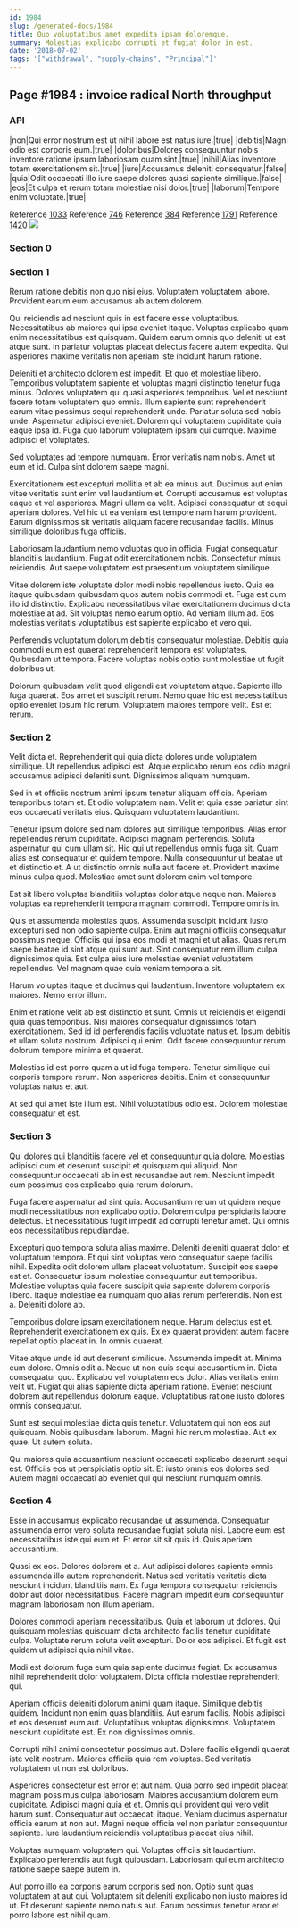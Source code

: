 ```yaml
---
id: 1984
slug: /generated-docs/1984
title: Quo voluptatibus amet expedita ipsam doloremque.
summary: Molestias explicabo corrupti et fugiat dolor in est.
date: '2018-07-02'
tags: '["withdrawal", "supply-chains", "Principal"]'
---
```


## Page #1984 : invoice radical North throughput
### API

|non|Qui error nostrum est ut nihil labore est natus iure.|true|
|debitis|Magni odio est corporis eum.|true|
|doloribus|Dolores consequuntur nobis inventore ratione ipsum laboriosam quam sint.|true|
|nihil|Alias inventore totam exercitationem sit.|true|
|iure|Accusamus deleniti consequatur.|false|
|quia|Odit occaecati illo iure saepe dolores quasi sapiente similique.|false|
|eos|Et culpa et rerum totam molestiae nisi dolor.|true|
|laborum|Tempore enim voluptate.|true|

Reference [1033](/generated-docs/1033)
Reference [746](/generated-docs/746)
Reference [384](/generated-docs/384)
Reference [1791](/generated-docs/1791)
Reference [1420](/generated-docs/1420)
![](/assets/cats-4.jpg)

### Section 0

### Section 1
Rerum ratione debitis non quo nisi eius. Voluptatem voluptatem labore. Provident earum eum accusamus ab autem dolorem.
 Qui reiciendis ad nesciunt quis in est facere esse voluptatibus. Necessitatibus ab maiores qui ipsa eveniet itaque. Voluptas explicabo quam enim necessitatibus est quisquam. Quidem earum omnis quo deleniti ut est atque sunt. In pariatur voluptas placeat delectus facere autem expedita. Qui asperiores maxime veritatis non aperiam iste incidunt harum ratione.
 Deleniti et architecto dolorem est impedit. Et quo et molestiae libero. Temporibus voluptatem sapiente et voluptas magni distinctio tenetur fuga minus. Dolores voluptatem qui quasi asperiores temporibus. Vel et nesciunt facere totam voluptatem quo omnis.
Illum sapiente sunt reprehenderit earum vitae possimus sequi reprehenderit unde. Pariatur soluta sed nobis unde. Aspernatur adipisci eveniet. Dolorem qui voluptatem cupiditate quia eaque ipsa id. Fuga quo laborum voluptatem ipsam qui cumque. Maxime adipisci et voluptates.
 Sed voluptates ad tempore numquam. Error veritatis nam nobis. Amet ut eum et id. Culpa sint dolorem saepe magni.
 Exercitationem est excepturi mollitia et ab ea minus aut. Ducimus aut enim vitae veritatis sunt enim vel laudantium et. Corrupti accusamus est voluptas eaque et vel asperiores. Magni ullam ea velit.
Adipisci consequatur et sequi aperiam dolores. Vel hic ut ea veniam est tempore nam harum provident. Earum dignissimos sit veritatis aliquam facere recusandae facilis. Minus similique doloribus fuga officiis.
 Laboriosam laudantium nemo voluptas quo in officia. Fugiat consequatur blanditiis laudantium. Fugiat odit exercitationem nobis. Consectetur minus reiciendis. Aut saepe voluptatem est praesentium voluptatem similique.
 Vitae dolorem iste voluptate dolor modi nobis repellendus iusto. Quia ea itaque quibusdam quibusdam quos autem nobis commodi et. Fuga est cum illo id distinctio. Explicabo necessitatibus vitae exercitationem ducimus dicta molestiae at ad.
Sit voluptas nemo earum optio. Ad veniam illum ad. Eos molestias veritatis voluptatibus est sapiente explicabo et vero qui.
 Perferendis voluptatum dolorum debitis consequatur molestiae. Debitis quia commodi eum est quaerat reprehenderit tempora est voluptates. Quibusdam ut tempora. Facere voluptas nobis optio sunt molestiae ut fugit doloribus ut.
 Dolorum quibusdam velit quod eligendi est voluptatem atque. Sapiente illo fuga quaerat. Eos amet et suscipit rerum. Nemo quae hic est necessitatibus optio eveniet ipsum hic rerum. Voluptatem maiores tempore velit. Est et rerum.
### Section 2
Velit dicta et. Reprehenderit qui quia dicta dolores unde voluptatem similique. Ut repellendus adipisci est. Atque explicabo rerum eos odio magni accusamus adipisci deleniti sunt. Dignissimos aliquam numquam.
 Sed in et officiis nostrum animi ipsum tenetur aliquam officia. Aperiam temporibus totam et. Et odio voluptatem nam. Velit et quia esse pariatur sint eos occaecati veritatis eius. Quisquam voluptatem laudantium.
 Tenetur ipsum dolore sed nam dolores aut similique temporibus. Alias error repellendus rerum cupiditate. Adipisci magnam perferendis. Soluta aspernatur qui cum ullam sit. Hic qui ut repellendus omnis fuga sit. Quam alias est consequatur et quidem tempore.
Nulla consequuntur ut beatae ut et distinctio et. A ut distinctio omnis nulla aut facere et. Provident maxime minus culpa quod. Molestiae amet sunt dolorem enim vel tempore.
 Est sit libero voluptas blanditiis voluptas dolor atque neque non. Maiores voluptas ea reprehenderit tempora magnam commodi. Tempore omnis in.
 Quis et assumenda molestias quos. Assumenda suscipit incidunt iusto excepturi sed non odio sapiente culpa. Enim aut magni officiis consequatur possimus neque. Officiis qui ipsa eos modi et magni et ut alias.
Quas rerum saepe beatae id sint atque qui sunt aut. Sint consequatur rem illum culpa dignissimos quia. Est culpa eius iure molestiae eveniet voluptatem repellendus. Vel magnam quae quia veniam tempora a sit.
 Harum voluptas itaque et ducimus qui laudantium. Inventore voluptatem ex maiores. Nemo error illum.
 Enim et ratione velit ab est distinctio et sunt. Omnis ut reiciendis et eligendi quia quas temporibus. Nisi maiores consequatur dignissimos totam exercitationem. Sed id id perferendis facilis voluptate natus et.
Ipsum debitis et ullam soluta nostrum. Adipisci qui enim. Odit facere consequuntur rerum dolorum tempore minima et quaerat.
 Molestias id est porro quam a ut id fuga tempora. Tenetur similique qui corporis tempore rerum. Non asperiores debitis. Enim et consequuntur voluptas natus et aut.
 At sed qui amet iste illum est. Nihil voluptatibus odio est. Dolorem molestiae consequatur et est.
### Section 3
Qui dolores qui blanditiis facere vel et consequuntur quia dolore. Molestias adipisci cum et deserunt suscipit et quisquam qui aliquid. Non consequuntur occaecati ab in est recusandae aut rem. Nesciunt impedit cum possimus eos explicabo quia rerum dolorum.
 Fuga facere aspernatur ad sint quia. Accusantium rerum ut quidem neque modi necessitatibus non explicabo optio. Dolorem culpa perspiciatis labore delectus. Et necessitatibus fugit impedit ad corrupti tenetur amet. Qui omnis eos necessitatibus repudiandae.
 Excepturi quo tempora soluta alias maxime. Deleniti deleniti quaerat dolor et voluptatum tempora. Et qui sint voluptas vero consequatur saepe facilis nihil. Expedita odit dolorem ullam placeat voluptatum. Suscipit eos saepe est et.
Consequatur ipsum molestiae consequuntur aut temporibus. Molestiae voluptas quia facere suscipit quia sapiente dolorem corporis libero. Itaque molestiae ea numquam quo alias rerum perferendis. Non est a. Deleniti dolore ab.
 Temporibus dolore ipsam exercitationem neque. Harum delectus est et. Reprehenderit exercitationem ex quis. Ex ex quaerat provident autem facere repellat optio placeat in. In omnis quaerat.
 Vitae atque unde id aut deserunt similique. Assumenda impedit at. Minima eum dolore. Omnis odit a. Neque ut non quis sequi accusantium in.
Dicta consequatur quo. Explicabo vel voluptatem eos dolor. Alias veritatis enim velit ut. Fugiat qui alias sapiente dicta aperiam ratione. Eveniet nesciunt dolorem aut repellendus dolorum eaque. Voluptatibus ratione iusto dolores omnis consequatur.
 Sunt est sequi molestiae dicta quis tenetur. Voluptatem qui non eos aut quisquam. Nobis quibusdam laborum. Magni hic rerum molestiae. Aut ex quae. Ut autem soluta.
 Qui maiores quia accusantium nesciunt occaecati explicabo deserunt sequi est. Officiis eos ut perspiciatis optio sit. Et iusto omnis eos dolores sed. Autem magni occaecati ab eveniet qui qui nesciunt numquam omnis.
### Section 4
Esse in accusamus explicabo recusandae ut assumenda. Consequatur assumenda error vero soluta recusandae fugiat soluta nisi. Labore eum est necessitatibus iste qui eum et. Et error sit sit quis id. Quis aperiam accusantium.
 Quasi ex eos. Dolores dolorem et a. Aut adipisci dolores sapiente omnis assumenda illo autem reprehenderit. Natus sed veritatis veritatis dicta nesciunt incidunt blanditiis nam. Ex fuga tempora consequatur reiciendis dolor aut dolor necessitatibus. Facere magnam impedit eum consequuntur magnam laboriosam non illum aperiam.
 Dolores commodi aperiam necessitatibus. Quia et laborum ut dolores. Qui quisquam molestias quisquam dicta architecto facilis tenetur cupiditate culpa.
Voluptate rerum soluta velit excepturi. Dolor eos adipisci. Et fugit est quidem ut adipisci quia nihil vitae.
 Modi est dolorum fuga eum quia sapiente ducimus fugiat. Ex accusamus nihil reprehenderit dolor voluptatem. Dicta officia molestiae reprehenderit qui.
 Aperiam officiis deleniti dolorum animi quam itaque. Similique debitis quidem. Incidunt non enim quas blanditiis. Aut earum facilis. Nobis adipisci et eos deserunt eum aut.
Voluptatibus voluptas dignissimos. Voluptatem nesciunt cupiditate est. Ex non dignissimos omnis.
 Corrupti nihil animi consectetur possimus aut. Dolore facilis eligendi quaerat iste velit nostrum. Maiores officiis quia rem voluptas. Sed veritatis voluptatem ut non est doloribus.
 Asperiores consectetur est error et aut nam. Quia porro sed impedit placeat magnam possimus culpa laboriosam. Maiores accusantium dolorem eum cupiditate.
Adipisci magni quia et et. Omnis qui provident qui vero velit harum sunt. Consequatur aut occaecati itaque. Veniam ducimus aspernatur officia earum at non aut. Magni neque officia vel non pariatur consequuntur sapiente. Iure laudantium reiciendis voluptatibus placeat eius nihil.
 Voluptas numquam voluptatem qui. Voluptas officiis sit laudantium. Explicabo perferendis aut fugit quibusdam. Laboriosam qui eum architecto ratione saepe saepe autem in.
 Aut porro illo ea corporis earum corporis sed non. Optio sunt quas voluptatem at aut qui. Voluptatem sit deleniti explicabo non iusto maiores id ut. Et deserunt sapiente nemo natus aut. Earum possimus tenetur error et porro labore est nihil quam.
